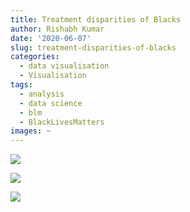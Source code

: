```yaml
---
title: Treatment disparities of Blacks
author: Rishabh Kumar
date: '2020-06-07'
slug: treatment-disparities-of-blacks
categories:
  - data visualisation
  - Visualisation
tags:
  - analysis
  - data science
  - blm
  - BlackLivesMatters
images: ~
---
```


![](/post/2020-06-07-treatment-disparities-of-blacks_files/Doallracessuffer_equally.png)

![](/post/2020-06-07-treatment-disparities-of-blacks_files/time.png)

![](/post/2020-06-07-treatment-disparities-of-blacks_files/time.png)
